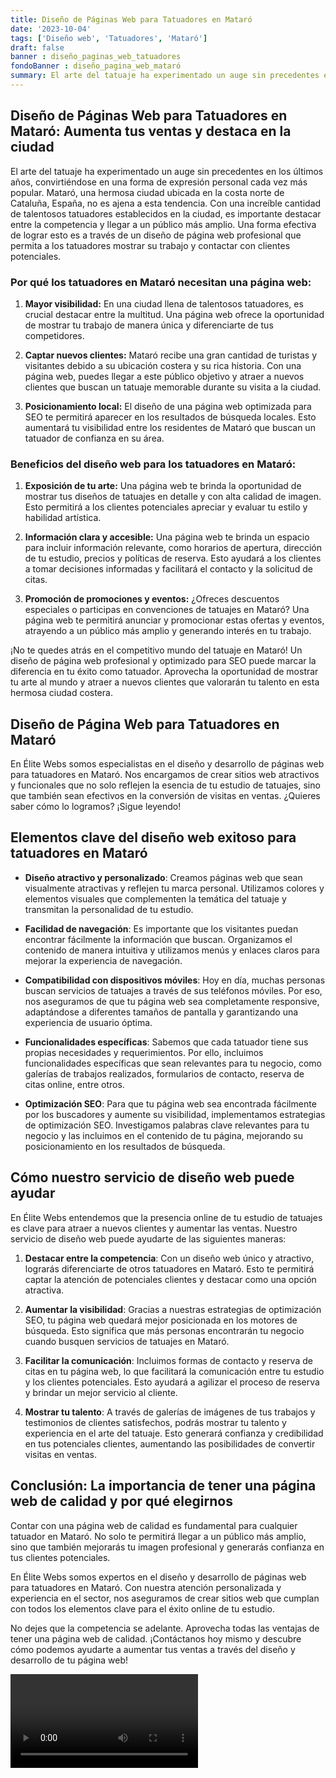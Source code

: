 ```yaml
---
title: Diseño de Páginas Web para Tatuadores en Mataró
date: '2023-10-04'
tags: ['Diseño web', 'Tatuadores', 'Mataró']
draft: false
banner : diseño_paginas_web_tatuadores
fondoBanner : diseño_pagina_web_mataró
summary: El arte del tatuaje ha experimentado un auge sin precedentes en los últimos años, convirtiéndose en una forma de expresión personal cada vez más popular. Mataró, una hermosa ciudad ubicada en la costa norte de Cataluña, España, no es ajena a esta tendencia. Con una increíble cantidad de talentosos tatuadores establecidos en la ciudad, es importante destacar entre la competencia y llegar a un público más amplio. Una forma efectiva de lograr esto es a través de un diseño de página web profesional que permita a los tatuadores mostrar su trabajo y contactar con clientes potenciales.
---
```


## Diseño de Páginas Web para Tatuadores en Mataró: Aumenta tus ventas y destaca en la ciudad

El arte del tatuaje ha experimentado un auge sin precedentes en los últimos años, convirtiéndose en una forma de expresión personal cada vez más popular. Mataró, una hermosa ciudad ubicada en la costa norte de Cataluña, España, no es ajena a esta tendencia. Con una increíble cantidad de talentosos tatuadores establecidos en la ciudad, es importante destacar entre la competencia y llegar a un público más amplio. Una forma efectiva de lograr esto es a través de un diseño de página web profesional que permita a los tatuadores mostrar su trabajo y contactar con clientes potenciales.

### Por qué los tatuadores en Mataró necesitan una página web:

1. **Mayor visibilidad:** En una ciudad llena de talentosos tatuadores, es crucial destacar entre la multitud. Una página web ofrece la oportunidad de mostrar tu trabajo de manera única y diferenciarte de tus competidores.

2. **Captar nuevos clientes:** Mataró recibe una gran cantidad de turistas y visitantes debido a su ubicación costera y su rica historia. Con una página web, puedes llegar a este público objetivo y atraer a nuevos clientes que buscan un tatuaje memorable durante su visita a la ciudad.

3. **Posicionamiento local:** El diseño de una página web optimizada para SEO te permitirá aparecer en los resultados de búsqueda locales. Esto aumentará tu visibilidad entre los residentes de Mataró que buscan un tatuador de confianza en su área.

### Beneficios del diseño web para los tatuadores en Mataró:

1. **Exposición de tu arte:** Una página web te brinda la oportunidad de mostrar tus diseños de tatuajes en detalle y con alta calidad de imagen. Esto permitirá a los clientes potenciales apreciar y evaluar tu estilo y habilidad artística.

2. **Información clara y accesible:** Una página web te brinda un espacio para incluir información relevante, como horarios de apertura, dirección de tu estudio, precios y políticas de reserva. Esto ayudará a los clientes a tomar decisiones informadas y facilitará el contacto y la solicitud de citas.

3. **Promoción de promociones y eventos:** ¿Ofreces descuentos especiales o participas en convenciones de tatuajes en Mataró? Una página web te permitirá anunciar y promocionar estas ofertas y eventos, atrayendo a un público más amplio y generando interés en tu trabajo.

¡No te quedes atrás en el competitivo mundo del tatuaje en Mataró! Un diseño de página web profesional y optimizado para SEO puede marcar la diferencia en tu éxito como tatuador. Aprovecha la oportunidad de mostrar tu arte al mundo y atraer a nuevos clientes que valorarán tu talento en esta hermosa ciudad costera.

<GifSeo />

<Cta />

## Diseño de Página Web para Tatuadores en Mataró

En Élite Webs somos especialistas en el diseño y desarrollo de páginas web para tatuadores en Mataró. Nos encargamos de crear sitios web atractivos y funcionales que no solo reflejen la esencia de tu estudio de tatuajes, sino que también sean efectivos en la conversión de visitas en ventas. ¿Quieres saber cómo lo logramos? ¡Sigue leyendo!

## Elementos clave del diseño web exitoso para tatuadores en Mataró

- **Diseño atractivo y personalizado**: Creamos páginas web que sean visualmente atractivas y reflejen tu marca personal. Utilizamos colores y elementos visuales que complementen la temática del tatuaje y transmitan la personalidad de tu estudio.

- **Facilidad de navegación**: Es importante que los visitantes puedan encontrar fácilmente la información que buscan. Organizamos el contenido de manera intuitiva y utilizamos menús y enlaces claros para mejorar la experiencia de navegación.

- **Compatibilidad con dispositivos móviles**: Hoy en día, muchas personas buscan servicios de tatuajes a través de sus teléfonos móviles. Por eso, nos aseguramos de que tu página web sea completamente responsive, adaptándose a diferentes tamaños de pantalla y garantizando una experiencia de usuario óptima.

- **Funcionalidades específicas**: Sabemos que cada tatuador tiene sus propias necesidades y requerimientos. Por ello, incluimos funcionalidades específicas que sean relevantes para tu negocio, como galerías de trabajos realizados, formularios de contacto, reserva de citas online, entre otros.

- **Optimización SEO**: Para que tu página web sea encontrada fácilmente por los buscadores y aumente su visibilidad, implementamos estrategias de optimización SEO. Investigamos palabras clave relevantes para tu negocio y las incluimos en el contenido de tu página, mejorando su posicionamiento en los resultados de búsqueda.

## Cómo nuestro servicio de diseño web puede ayudar

En Élite Webs entendemos que la presencia online de tu estudio de tatuajes es clave para atraer a nuevos clientes y aumentar las ventas. Nuestro servicio de diseño web puede ayudarte de las siguientes maneras:

1. **Destacar entre la competencia**: Con un diseño web único y atractivo, lograrás diferenciarte de otros tatuadores en Mataró. Esto te permitirá captar la atención de potenciales clientes y destacar como una opción atractiva.

2. **Aumentar la visibilidad**: Gracias a nuestras estrategias de optimización SEO, tu página web quedará mejor posicionada en los motores de búsqueda. Esto significa que más personas encontrarán tu negocio cuando busquen servicios de tatuajes en Mataró.

3. **Facilitar la comunicación**: Incluimos formas de contacto y reserva de citas en tu página web, lo que facilitará la comunicación entre tu estudio y los clientes potenciales. Esto ayudará a agilizar el proceso de reserva y brindar un mejor servicio al cliente.

4. **Mostrar tu talento**: A través de galerías de imágenes de tus trabajos y testimonios de clientes satisfechos, podrás mostrar tu talento y experiencia en el arte del tatuaje. Esto generará confianza y credibilidad en tus potenciales clientes, aumentando las posibilidades de convertir visitas en ventas.

## Conclusión: La importancia de tener una página web de calidad y por qué elegirnos

Contar con una página web de calidad es fundamental para cualquier tatuador en Mataró. No solo te permitirá llegar a un público más amplio, sino que también mejorarás tu imagen profesional y generarás confianza en tus clientes potenciales.

En Élite Webs somos expertos en el diseño y desarrollo de páginas web para tatuadores en Mataró. Con nuestra atención personalizada y experiencia en el sector, nos aseguramos de crear sitios web que cumplan con todos los elementos clave para el éxito online de tu estudio.

No dejes que la competencia se adelante. Aprovecha todas las ventajas de tener una página web de calidad. ¡Contáctanos hoy mismo y descubre cómo podemos ayudarte a aumentar tus ventas a través del diseño y desarrollo de tu página web!

<Video />

<CtaBot job='Tatuadores' city='Mataró'/>

<Gmaps query='Mataró+españa+maps' />